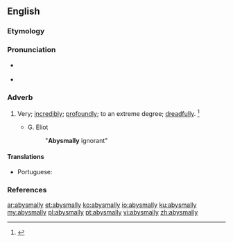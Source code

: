 ==English==

===Etymology===
{{suffix|abysmal|ly|lang=en}}

===Pronunciation===
* {{a|RP}} {{IPA|/əˈbɪz.ml̩.i/|lang=en}}
* {{a|US}} {{IPA|/əˈbɪz.ml̩.i/|lang=en}}

===Adverb===
{{en-adv}}

# {{context|lang=en}} Very; [[incredibly]]; [[profoundly]]; to an extreme degree; [[dreadfully]]. {{defdate|First attested in the late 19<sup>th</sup> century.}}<ref name=SOED>{{R:SOED5|page=11}}</ref>
#* G. Eliot
#*: "'''Abysmally''' ignorant"

====Translations====
{{trans-top|to an extreme degree}}
* Portuguese: {{t|pt|abissalmente}}
{{trans-mid}}
{{trans-bottom}}

===References===
<references/>

[[ar:abysmally]]
[[et:abysmally]]
[[ko:abysmally]]
[[io:abysmally]]
[[ku:abysmally]]
[[my:abysmally]]
[[pl:abysmally]]
[[pt:abysmally]]
[[vi:abysmally]]
[[zh:abysmally]]
